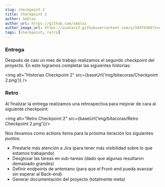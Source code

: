 ```yaml
---
slug: checkpoint-2
title: Checkpoint 2
author: Seblaz
author_url: https://github.com/seblaz
author_image_url: https://avatars3.githubusercontent.com/u/19474368?s=460&=04b3d3d551094a7c62c6cf3aa30653f56bb2d60c&v=4
tags: [checkpoint, retro]
---
```


### Entrega

Después de casi un mes de trabajo realizamos el segundo checkpoint del proyecto. En este logramos completar las siguientes historias:

<img alt="Historias Checkpoint 2" src={baseUrl('img/bitacoras/Checkpoint 2.png')} />

### Retro

Al finalizar la entrega realizamos una retrospectiva para mejorar de cara al siguiente checkpoint:

<img alt="Retro Checkpoint 2" src={baseUrl('img/bitacoras/Retro Checkpoint 2.png')}/>

Nos llevamos como actions items para la próxima iteración los siguientes puntos:

- Prestarle más atención a Jira (para tener más visibilidad sobre lo que estamos trabajando)
- Desglosar las tareas en sub-tareas (dado que algunas resultaron demasiado grandes)
- Definir endpoints de antemano (para que el Front-end pueda avanzar sin esperar al Back-end)
- Generar documentación del proyecto (totalmente meta)
